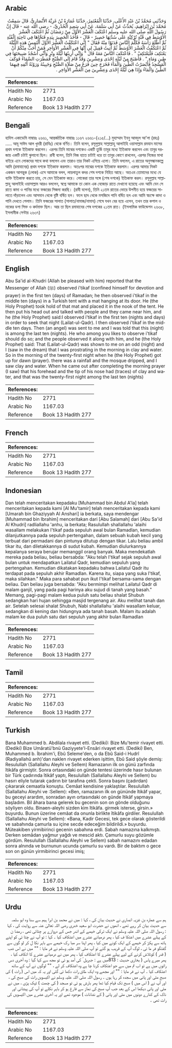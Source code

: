 ## Arabic


<div dir="rtl" lang="ar" style={{fontSize:'larger',backgroundColor:'#f8f9fa',padding:20}}>
وَحَدَّثَنِي مُحَمَّدُ بْنُ عَبْدِ الأَعْلَى، حَدَّثَنَا الْمُعْتَمِرُ، حَدَّثَنَا عُمَارَةُ بْنُ غَزِيَّةَ الأَنْصَارِيُّ، قَالَ سَمِعْتُ مُحَمَّدَ بْنَ إِبْرَاهِيمَ، يُحَدِّثُ عَنْ أَبِي سَلَمَةَ، عَنْ أَبِي سَعِيدٍ الْخُدْرِيِّ، - رضى الله عنه - قَالَ إِنَّ رَسُولَ اللَّهِ صلى الله عليه وسلم اعْتَكَفَ الْعَشْرَ الأَوَّلَ مِنْ رَمَضَانَ ثُمَّ اعْتَكَفَ الْعَشْرَ الأَوْسَطَ فِي قُبَّةٍ تُرْكِيَّةٍ عَلَى سُدَّتِهَا حَصِيرٌ - قَالَ - فَأَخَذَ الْحَصِيرَ بِيَدِهِ فَنَحَّاهَا فِي نَاحِيَةِ الْقُبَّةِ ثُمَّ أَطْلَعَ رَأْسَهُ فَكَلَّمَ النَّاسَ فَدَنَوْا مِنْهُ فَقَالَ ‏"‏ إِنِّي اعْتَكَفْتُ الْعَشْرَ الأَوَّلَ أَلْتَمِسُ هَذِهِ اللَّيْلَةَ ثُمَّ اعْتَكَفْتُ الْعَشْرَ الأَوْسَطَ ثُمَّ أُتِيتُ فَقِيلَ لِي إِنَّهَا فِي الْعَشْرِ الأَوَاخِرِ فَمَنْ أَحَبَّ مِنْكُمْ أَنْ يَعْتَكِفَ فَلْيَعْتَكِفْ ‏"‏ ‏.‏ فَاعْتَكَفَ النَّاسُ مَعَهُ قَالَ ‏"‏ وَإِنِّي أُرِيتُهَا لَيْلَةَ وِتْرٍ وَأَنِّي أَسْجُدُ صَبِيحَتَهَا فِي طِينٍ وَمَاءٍ ‏"‏ ‏.‏ فَأَصْبَحَ مِنْ لَيْلَةِ إِحْدَى وَعِشْرِينَ وَقَدْ قَامَ إِلَى الصُّبْحِ فَمَطَرَتِ السَّمَاءُ فَوَكَفَ الْمَسْجِدُ فَأَبْصَرْتُ الطِّينَ وَالْمَاءَ فَخَرَجَ حِينَ فَرَغَ مِنْ صَلاَةِ الصُّبْحِ وَجَبِينُهُ وَرَوْثَةُ أَنْفِهِ فِيهِمَا الطِّينُ وَالْمَاءُ وَإِذَا هِيَ لَيْلَةُ إِحْدَى وَعِشْرِينَ مِنَ الْعَشْرِ الأَوَاخِرِ ‏.‏
</div>
<div style={{backgroundColor:'#f8f9fa',padding:20, marginBottom: 10}}><table> <thead> <tr> <th>References:</th> <th></th> </tr> </thead> <tbody><tr><td>Hadith No</td><td>2771</td></tr><tr><td>Arabic No</td><td>1167.03</td></tr><tr><td>Reference</td><td>Book 13 Hadith 277</td></tr></tbody></table></div>

## Bengali


<div dir="ltr" lang="bn" style={{fontSize:'larger',backgroundColor:'#f8f9fa',padding:20}}>
হাদিস একাডেমি নাম্বারঃ ২৬৬১, আন্তর্জাতিক নাম্বারঃ ১১৬৭ ২৬৬১-(২১৫/...) মুহাম্মাদ ইবনু আবদুল আ'লা (রহঃ) ..... আবূ সাঈদ আল খুদরী (রাযিঃ) থেকে বর্ণিত। তিনি বলেন, রসূলুল্লাহ সাল্লাল্লাহু আলাইহি ওয়াসাল্লাম রমযান মাসের প্রথম দশকে ইতিকাফ করলেন। এরপর তিনি মাঝের দশকেও একটি তুর্কি তাবুর মধ্যে ইতিকাফ করলেন এবং তাবুর দরজায় একটি চটাই ঝুলানো ছিল। রাবী বলেন, তিনি নিজ হাতে চাটাই ধরে তা তাবুর কোণে রাখলেন, এরপর নিজের মাথা বাইরে এনে লোকদের সাথে কথা বললেন এবং তারাও তার নিকট এগিয়ে এলো। তিনি বললেন, এ রাতের অনুসন্ধানকল্পে আমি (রমাযানের) প্রথম দশকে ইতিকাফ করলাম। অতঃপর মাঝের দশকে ইতিকাফ করলাম। এরপর আমার নিকট একজন আগন্তুক (লোক) এসে আমাকে বলল, লায়লাতুল কদর শেষ দশকে নিহিত আছে। অতএব তোমাদের মধ্যে যে ব্যক্তি ইতিকাফ করতে চায়, সে যেন ইতিকাফ করে। লোকেরা তার সঙ্গে (শেষ দশকে) ইতিকাফ করল। রসূলুল্লাহ সাল্লাল্লাহু আলাইহি ওয়াসাল্লাম আরও বললেন, স্বপ্নে আমাকে তা কোন এক বেজোড় রাতে দেখানো হয়েছে এবং আমি যেন সে রাতে কাদা ও পানির মধ্যে ফজরের সিজদা করছি। (রাবী বলেন), তিনি ২১তম রাতের ভোরে উপনীত হয়ে ফজরের সালাতে দাঁড়ালেন এবং আসমান থেকে বৃষ্টি বর্ষিত হল। ফলে ছাদ থেকে মসজিদে পানি বর্ষিত হল এবং আমি স্বচক্ষে কাদা ও পানি দেখতে পেলাম। তিনি ফজরের সালাত (সালাত/নামাজ/নামায) শেষে যখন বের হয়ে এলেন, তখন তার কপাল ও নাকের ডগা সিক্ত ও কর্দমাক্ত ছিল। আর তা ছিল রমাযানের শেষ দশকের ২১তম রাত। (ইসলামিক ফাউন্ডেশন ২৬৩৮, ইসলামীক সেন্টার ২৬৩৭)
</div>
<div style={{backgroundColor:'#f8f9fa',padding:20, marginBottom: 10}}><table> <thead> <tr> <th>References:</th> <th></th> </tr> </thead> <tbody><tr><td>Hadith No</td><td>2771</td></tr><tr><td>Arabic No</td><td>1167.03</td></tr><tr><td>Reference</td><td>Book 13 Hadith 277</td></tr></tbody></table></div>

## English


<div dir="ltr" lang="en" style={{fontSize:'larger',backgroundColor:'#f8f9fa',padding:20}}>
Abu Sa'id al-Khudri (Allah be pleased with him) reported that the Messenger of Allah (ﷺ) observed i'tikaf (confined himself for devotion and prayer) in the first ten (days) of Ramadan; he then observed i'tikaf in the middle ten (days) in a Turkish tent with a mat hanging at its door. He (the Holy Prophet) took hold of that mat and placed it in the nook of the tent. He then put his head out and talked with people and they came near him, and he (the Holy Prophet) said:I observed i'tikaf in the first ten (nights and days) in order to seek that night (Lailat-ul-Qadr). I then observed i'tikaf in the middle ten days. Then (an angel) was sent to me and I was told that this (night) is among the last ten (nights). He who among you likes to observe i'tikaf should do so; and the people observed it along with him, and he (the Holy Prophet) said: That (Lailat-ul-Qadr) was shown to me on an odd (night) and I (saw in the dream) that I was prostrating in the morning in clay and water. So in the morning of the twenty-first night when he (the Holy Prophet) got up for dawn (prayer). there was a rainfall and the mosque dripped, and I saw clay and water. When he came out after completing the morning prayer (I saw) that his forehead and the tip of his nose had (traces) of clay and water, and that was the twenty-first night among the last ten (nights)
</div>
<div style={{backgroundColor:'#f8f9fa',padding:20, marginBottom: 10}}><table> <thead> <tr> <th>References:</th> <th></th> </tr> </thead> <tbody><tr><td>Hadith No</td><td>2771</td></tr><tr><td>Arabic No</td><td>1167.03</td></tr><tr><td>Reference</td><td>Book 13 Hadith 277</td></tr></tbody></table></div>

## French


<div dir="ltr" lang="fr" style={{fontSize:'larger',backgroundColor:'#f8f9fa',padding:20}}>

</div>
<div style={{backgroundColor:'#f8f9fa',padding:20, marginBottom: 10}}><table> <thead> <tr> <th>References:</th> <th></th> </tr> </thead> <tbody><tr><td>Hadith No</td><td>2771</td></tr><tr><td>Arabic No</td><td>1167.03</td></tr><tr><td>Reference</td><td>Book 13 Hadith 277</td></tr></tbody></table></div>

## Indonesian


<div dir="ltr" lang="id" style={{fontSize:'larger',backgroundColor:'#f8f9fa',padding:20}}>
Dan telah menceritakan kepadaku [Muhammad bin Abdul A'la] telah menceritakan kepada kami [Al Mu'tamir] telah menceritakan kepada kami [Umarah bin Ghaziyyah Al Anshari] ia berkata, saya mendengar [Muhammad bin Ibrahim] menceritakan dari [Abu Salamah] dari [Abu Sa'id Al Khudri] radliallahu 'anhu, ia berkata; Rasulullah shallallahu 'alaihi wasallam melakukan I'tikaf pada sepuluh awal bulan Ramadlan, kemudian dilanjutkannya pada sepuluh pertengahan, dalam sebuah kubah kecil yang terbuat dari permadani dan pintunya ditutup dengan tikar. Lalu beliau ambil tikar itu, dan diletakkannya di sudut kubah. Kemudian diulurkannya kepalanya seraya berujar memanggil orang banyak. Maka mendekatlah mereka pada beliau, beliau bersabda: "Aku telah I'tikaf sejak sepuluh awal bulan untuk mendapatkan Lailatul Qadr, kemudian sepuluh yang pertengahan. Kemudian dikatakan kepadaku bahwa Lailatul Qadr itu terdapat pada sepuluh akhir Ramadlan. Karena itu, siapa yang suka I'tikaf, maka silahkan." Maka para sahabat pun ikut I'tikaf bersama-sama dengan beliau. Dan beliau juga bersabda: "Aku bermimpi melihat Lailatul Qadr di malam ganjil, yang pada pagi harinya aku sujud di tanah yang basah." Memang, pagi-pagi malam kedua puluh satu beliau shalat Shubuh sedangkan hari hujan sehingga masjid tergenang air. Aku melihat tanah dan air. Setelah selesai shalat Shubuh, Nabi shallallahu 'alaihi wasallam keluar, sedangkan di kening dan hidungnya ada tanah basah. Malam itu adalah malam ke dua puluh satu dari sepuluh yang akhir bulan Ramadlan
</div>
<div style={{backgroundColor:'#f8f9fa',padding:20, marginBottom: 10}}><table> <thead> <tr> <th>References:</th> <th></th> </tr> </thead> <tbody><tr><td>Hadith No</td><td>2771</td></tr><tr><td>Arabic No</td><td>1167.03</td></tr><tr><td>Reference</td><td>Book 13 Hadith 277</td></tr></tbody></table></div>

## Tamil


<div dir="ltr" lang="ta" style={{fontSize:'larger',backgroundColor:'#f8f9fa',padding:20}}>

</div>
<div style={{backgroundColor:'#f8f9fa',padding:20, marginBottom: 10}}><table> <thead> <tr> <th>References:</th> <th></th> </tr> </thead> <tbody><tr><td>Hadith No</td><td>2771</td></tr><tr><td>Arabic No</td><td>1167.03</td></tr><tr><td>Reference</td><td>Book 13 Hadith 277</td></tr></tbody></table></div>

## Turkish


<div dir="ltr" lang="tr" style={{fontSize:'larger',backgroundColor:'#f8f9fa',padding:20}}>
Bana Muhammed b. Abdilala rivayet etti. (Dediki): Bize Mu'temir rivayet etti. (Dediki) Bize Umâratü'bnü Gaziyyete'l-Ensâri rivayet etti. (Dediki) Ben, Muhammed b. İbrahim'i, Ebû Seleme'den, o da Ebû Said-i Hudrî (Radiyallahû anh)'dan naklen rivayet ederken işittim, Ebû Said şöyle demiş: Resulullah (Sallallahu Aleyhi ve Sellem) Ramazanın ilk on günü zarfında îtikâfa girmiştir. Sonra ortasındaki on günde tentesi üzerinde hasır bulunan bir Türk çadırında îtikâf yaptı, Resulullah (Sallallahu Aleyhi ve Sellem) bu hasırı eliyle tutarak çadırın bir tarafına çekti. Sonra başını (çadırdan) çıkararak cemaatla konuştu. Cemâat kendisine yaklaştılar. Resulullah (Sallallahu Aleyhi ve :Sellem): «Ben, ramazanın ilk on gününde îtikâf yapar, bu geceyi arardım, sonradan ayın ortasındaki on günde îtikâf yapmaya başladım. Bil âhara bana gelerek bu gecenin son on gönde olduğunu söyIiyen oldu. Binaen-aleyhi sizden kim îtikâfa. girmek isterse, girsin.» buyurdu. Bunun üzerine cemâat da onunla birlikte îtikâfa girdiler. Resulullah (Sallallahu Aleyhi ve Sellem): «Bana, Kadir Gecesi, tek gece olarak gösterildi ve sabahında çamurla su içine secde edeceğim bildirildi.» buyurdu. Müteakiben yirmibirinci gecenin sabahına erdi. Sabah namazına kalkmıştı. Derken semâdan yağmur yağdı ve mescid aktı. Çamurlu suyu gözümle gördüm. Resulullah (Sallallahu Aleyhi ve Sellem) sabah namazını edadan sonra alnında ve burnunun ucunda çamurlu su vardı. Bir de baktım o gece son on günün yirmibirinci gecesi imiş;
</div>
<div style={{backgroundColor:'#f8f9fa',padding:20, marginBottom: 10}}><table> <thead> <tr> <th>References:</th> <th></th> </tr> </thead> <tbody><tr><td>Hadith No</td><td>2771</td></tr><tr><td>Arabic No</td><td>1167.03</td></tr><tr><td>Reference</td><td>Book 13 Hadith 277</td></tr></tbody></table></div>

## Urdu


<div dir="rtl" lang="ur" style={{fontSize:'larger',backgroundColor:'#f8f9fa',padding:20}}>
ہم سے عمارہ بن غزیہ انصاری نے حدیث بیان کی ، کہا : میں نے محمد بن ابرا ہیم سے سنا وہ ابو سلمہ سے حدیث بیان کر رہے تھے ، انھوں نے حضرت ابو سعید خدری رضی اللہ تعالیٰ عنہ سے روایت کی ، کہا : رسول اللہ صلی اللہ علیہ وسلم نے ایک ترکی خیمے کے اندر جس کے دروازے پر چٹائی تھی ، رمضا ن کے پہلے عشرے میں اعتکا ف کیا ، پھر درمیانے عشرے میں اعتکاف کیا ۔ کہا : تو آپ نے چتا ئی کو اپنے ہاتھ سے پکڑ کر خیمے کے ایک کونے میں کیا ، پھر اپنا سر مبا رک خیمے سے باہر نکا ل کر لو گوں سے گفتگو فر ما ئی ، لوگ آپ کے قریب ہو گئے تو آپ صلی اللہ علیہ وسلم نے فر مایا : "" میں نے اس شب ( قدر ) کوتلاش کرنے کے لیے پہلے عشرے کا اعتکاف کیا ، پھر میں نے درمیانے عشرے کا اتکاف کیا ، پھر میرے پاس ( بخاری حدیث : 813میں ہے : جبریل ؑ کی آمد ہو ئی تو مجھ سے کہا گیا : وہ آخری دس راتوں میں ہے تو اب تم میں سے جو اعتکاف کرنا چا ہے وہ اعتکاف کر لے ، "" لوگوں نے آپ کے ساتھ اعتکاف کیا ۔ آپ نے فر مایا : "" اور مجھے وہ ایک طاق رات دکھا ئی گئی اور یہ کہ میں اس ( رات ) کی صبح مٹی اور پانی میں سجدہ کر رہا ہوں ۔ رسول اللہ صلی اللہ علیہ وسلم نے اکیسویں رات کی صبح کی ، اور آپ نے ( اس میں ) صبح تک قیام کیا تھا پھر بارش ہو ئی تو مسجد ( کی چھت ) ٹپک پڑی ، میں نے مٹی اور پانی دیکھا اس کے بعد جب آپ صبح کی نماز سے فارغ ہو کر باہر نکلے تو آپ کی پیشانی اور ناک کے کنارے دونوں میں مٹی اور پانی ( کے نشانات ) موجود تھے اور یہ آخری عشرے میں اکیسویں کی رات تھی ۔
</div>
<div style={{backgroundColor:'#f8f9fa',padding:20, marginBottom: 10}}><table> <thead> <tr> <th>References:</th> <th></th> </tr> </thead> <tbody><tr><td>Hadith No</td><td>2771</td></tr><tr><td>Arabic No</td><td>1167.03</td></tr><tr><td>Reference</td><td>Book 13 Hadith 277</td></tr></tbody></table></div>